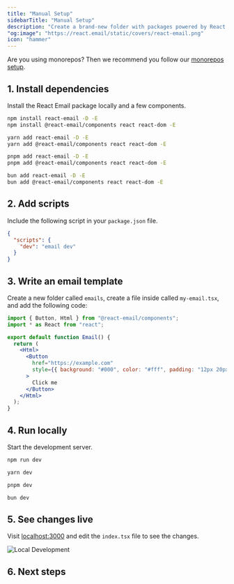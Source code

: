 ```yaml
---
title: "Manual Setup"
sidebarTitle: "Manual Setup"
description: "Create a brand-new folder with packages powered by React Email."
"og:image": "https://react.email/static/covers/react-email.png"
icon: "hammer"
---
```



<Note>Are you using monorepos? Then we recommend you follow our [monorepos setup](/getting-started/monorepo-setup/choose-package-manager).</Note>

## 1. Install dependencies

Install the React Email package locally and a few components.

<CodeGroup>

```sh npm
npm install react-email -D -E
npm install @react-email/components react react-dom -E
```

```sh yarn
yarn add react-email -D -E
yarn add @react-email/components react react-dom -E
```

```sh pnpm
pnpm add react-email -D -E
pnpm add @react-email/components react react-dom -E
```

```sh bun
bun add react-email -D -E
bun add @react-email/components react react-dom -E
```

</CodeGroup>

## 2. Add scripts

Include the following script in your `package.json` file.

```json package.json
{
  "scripts": {
    "dev": "email dev"
  }
}
```

## 3. Write an email template

Create a new folder called `emails`, create a file inside called `my-email.tsx`, and add the following code:

```jsx emails/my-email.tsx
import { Button, Html } from "@react-email/components";
import * as React from "react";

export default function Email() {
  return (
    <Html>
      <Button
        href="https://example.com"
        style={{ background: "#000", color: "#fff", padding: "12px 20px" }}
      >
        Click me
      </Button>
    </Html>
  );
}
```

## 4. Run locally

Start the development server.

<CodeGroup>

```sh npm
npm run dev
```

```sh yarn
yarn dev
```

```sh yarn
pnpm dev
```

```sh yarn
bun dev
```

</CodeGroup>

## 5. See changes live

Visit [localhost:3000](http://localhost:3000) and edit the `index.tsx` file to see the changes.

<Frame>
  <img alt="Local Development" src="/images/local-dev.jpg" />
</Frame>

## 6. Next steps

<NextSteps/>
